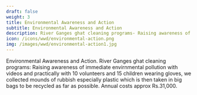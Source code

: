 ---
draft: false
weight: 3
title: Environmental Awareness and Action
subtitle: Environmental Awareness and Action
description: River Ganges ghat cleaning programs- Raising awareness of immediate envirnmental pollution.
icon: /icons/wwd/environmental-action.png 
img: /images/wwd/environmental-action1.jpg
---

Environmental Awareness and Action. River Ganges ghat cleaning programs: Raising awareness of immediate envirnmental pollution with videos and practically with 10 volunteers and 15 children wearing gloves, we collected mounds of rubbish especially plastic which is then taken in big bags to be recycled as far as possible. Annual costs approx Rs.31,000.